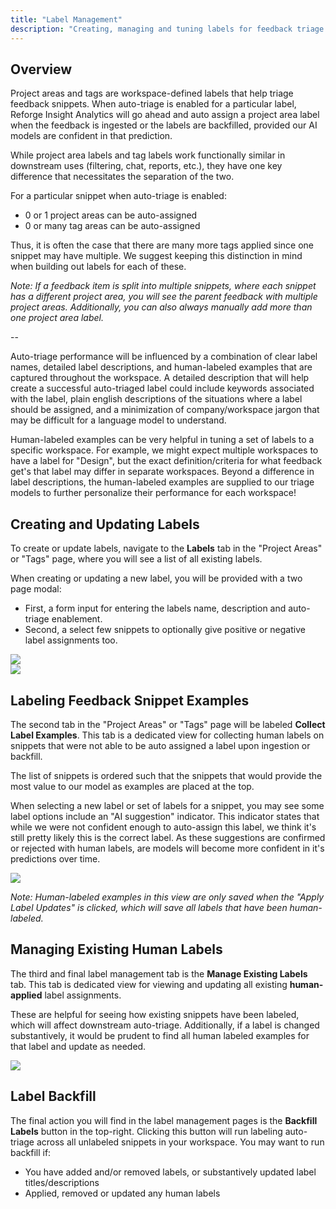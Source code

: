 ```yaml
---
title: "Label Management"
description: "Creating, managing and tuning labels for feedback triage."
---
```


## Overview

Project areas and tags are workspace-defined labels that help triage feedback snippets.
When auto-triage is enabled for a particular label, Reforge Insight Analytics will go ahead and auto assign a project area label when the feedback is ingested or the labels are backfilled, provided our AI models are confident in that prediction.

While project area labels and tag labels work functionally similar in downstream uses (filtering, chat, reports, etc.), they have one key difference that necessitates the separation of the two.

For a particular snippet when auto-triage is enabled:

- 0 or 1 project areas can be auto-assigned
- 0 or many tag areas can be auto-assigned

Thus, it is often the case that there are many more tags applied since one snippet may have multiple.
We suggest keeping this distinction in mind when building out labels for each of these.

_Note: If a feedback item is split into multiple snippets, where each snippet has a different project area, you will see the parent feedback with multiple project areas.
Additionally, you can also always manually add more than one project area label._

--

Auto-triage performance will be influenced by a combination of clear label names, detailed label descriptions, and human-labeled examples that are captured throughout the workspace.
A detailed description that will help create a successful auto-triaged label could include keywords associated with the label, plain english descriptions of the situations where a label should be assigned, and a minimization of company/workspace jargon that may be difficult for a language model to understand.

Human-labeled examples can be very helpful in tuning a set of labels to a specific workspace.
For example, we might expect multiple workspaces to have a label for "Design", but the exact definition/criteria for what feedback get's that label may differ in separate workspaces.
Beyond a difference in label descriptions, the human-labeled examples are supplied to our triage models to further personalize their performance for each workspace!

## Creating and Updating Labels

To create or update labels, navigate to the **Labels** tab in the "Project Areas" or "Tags" page, where you will see a list of all existing labels.

When creating or updating a new label, you will be provided with a two page modal:

- First, a form input for entering the labels name, description and auto-triage enablement.
- Second, a select few snippets to optionally give positive or negative label assignments too.

<Frame caption="Create/Update Label: Descriptors">
  <img src="/images/knowledge-hub/new_label_frame_1.png" />
</Frame>
<br />
<Frame caption="Create/Update Label: Snippet Examples">
  <img src="/images/knowledge-hub/new_label_frame_2.png" />
</Frame>

## Labeling Feedback Snippet Examples

The second tab in the "Project Areas" or "Tags" page will be labeled **Collect Label Examples**.
This tab is a dedicated view for collecting human labels on snippets that were not able to be auto assigned a label upon ingestion or backfill.

The list of snippets is ordered such that the snippets that would provide the most value to our model as examples are placed at the top.

When selecting a new label or set of labels for a snippet, you may see some label options include an "AI suggestion" indicator.
This indicator states that while we were not confident enough to auto-assign this label, we think it's still pretty likely this is the correct label.
As these suggestions are confirmed or rejected with human labels, are models will become more confident in it's predictions over time.

<Frame caption="Collecting Human-Labeled Examples">
  <img src="/images/knowledge-hub/human_labels.png" />
</Frame>

_Note: Human-labeled examples in this view are only saved when the "Apply Label Updates" is clicked, which will save all labels that have been human-labeled._

## Managing Existing Human Labels

The third and final label management tab is the **Manage Existing Labels** tab.
This tab is dedicated view for viewing and updating all existing **human-applied** label assignments.

These are helpful for seeing how existing snippets have been labeled, which will affect downstream auto-triage.
Additionally, if a label is changed substantively, it would be prudent to find all human labeled examples for that label and update as needed.

<Frame caption="Managing Existing Human Label Examples">
  <img src="/images/knowledge-hub/previous_labels.png" />
</Frame>

## Label Backfill

The final action you will find in the label management pages is the **Backfill Labels** button in the top-right.
Clicking this button will run labeling auto-triage across all unlabeled snippets in your workspace. You may want to run backfill if:

- You have added and/or removed labels, or substantively updated label titles/descriptions
- Applied, removed or updated any human labels
